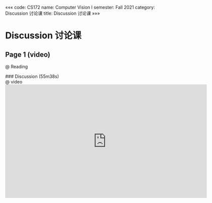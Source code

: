 «««
code: CS172
name: Computer Vision I
semester: Fall 2021
category: Discussion 讨论课
title: Discussion 讨论课
»»»

# Discussion 讨论课

## Page 1 (video)

@ Reading

<div class="markdown-body">
### Discussion (55m38s)
</div>
@ video

<iframe src="https://embedsb.com/e/wrurb1og704w.html" frameborder=0 marginwidth=0 marginheight=0 scrolling=no width=640 height=360 allowfullscreen></iframe>

